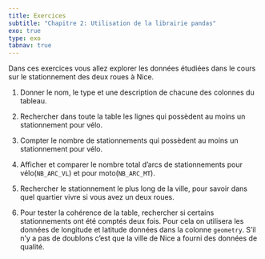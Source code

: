 ```yaml
---
title: Exercices
subtitle: "Chapitre 2: Utilisation de la librairie pandas"
exo: true
type: exo
tabnav: true
---
```

Dans ces exercices vous allez explorer les données étudiées dans le cours sur le stationnement des deux roues à Nice.

1. Donner le nom, le type et une description de chacune des colonnes du tableau.

2. Rechercher dans toute la table les lignes qui possèdent au moins un stationnement pour vélo.

3. Compter le nombre de stationnements qui possèdent au moins un stationnement pour vélo.

4. Afficher et comparer le nombre total d'arcs de stationnements pour vélo(`NB_ARC_VL`) et pour moto(`NB_ARC_MT`).

5. Rechercher le stationnement le plus long de la ville, pour savoir dans quel quartier vivre si vous avez un deux roues.

6. Pour tester la cohérence de la table, rechercher si certains stationnements ont été comptés deux
   fois. Pour cela on utilisera les données de longitude et latitude données dans la colonne
   `geometry`. S'il n'y a pas de doublons c'est que la ville de Nice a fourni des données de qualité.
